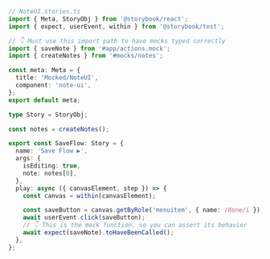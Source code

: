 ```ts
// NoteUI.stories.ts
import { Meta, StoryObj } from '@storybook/react';
import { expect, userEvent, within } from '@storybook/test';

// 👇 Must use this import path to have mocks typed correctly
import { saveNote } from '#app/actions.mock';
import { createNotes } from '#mocks/notes';

const meta: Meta = {
  title: 'Mocked/NoteUI',
  component: 'note-ui',
};
export default meta;

type Story = StoryObj;

const notes = createNotes();

export const SaveFlow: Story = {
  name: 'Save Flow ▶',
  args: {
    isEditing: true,
    note: notes[0],
  },
  play: async ({ canvasElement, step }) => {
    const canvas = within(canvasElement);

    const saveButton = canvas.getByRole('menuitem', { name: /done/i });
    await userEvent.click(saveButton);
    // 👇 This is the mock function, so you can assert its behavior
    await expect(saveNote).toHaveBeenCalled();
  },
};
```
